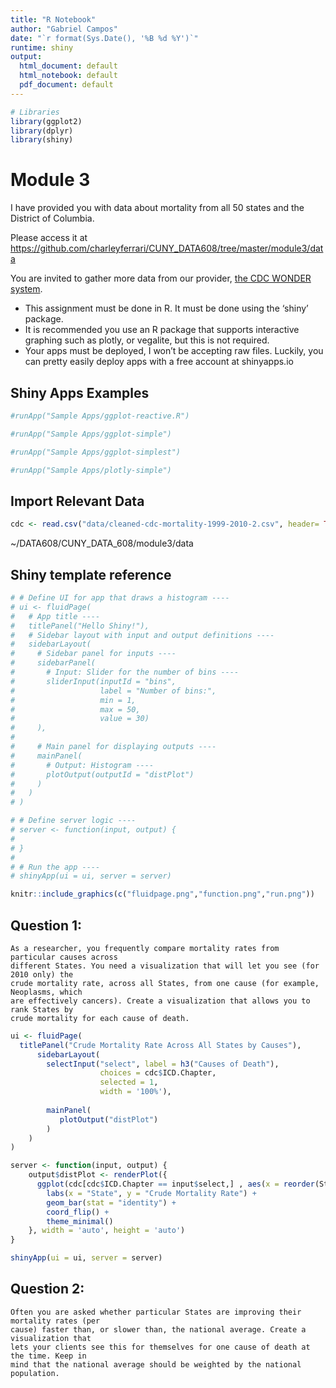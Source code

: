 ```yaml
---
title: "R Notebook"
author: "Gabriel Campos"
date: "`r format(Sys.Date(), '%B %d %Y')`"
runtime: shiny
output:
  html_document: default
  html_notebook: default
  pdf_document: default
---
```


```r
# Libraries
library(ggplot2)
library(dplyr)
library(shiny)
```

# Module 3

I have provided you with data about mortality from all 50 states and the District of Columbia.

Please access it at [https://github.com/charleyferrari/CUNY_DATA608/tree/master/module3/data](https://github.com/GitableGabe/CUNY_DATA_608/tree/master/module3/data)

You are invited to gather more data from our provider, [the CDC WONDER system](https://wonder.cdc.gov/ucd-icd10.html).

* This assignment must be done in R. It must be done using the ‘shiny’ package.
* It is recommended you use an R package that supports interactive graphing such as
plotly, or vegalite, but this is not required.
* Your apps must be deployed, I won’t be accepting raw files. Luckily, you can pretty
easily deploy apps with a free account at shinyapps.io

## Shiny Apps Examples

```r
#runApp("Sample Apps/ggplot-reactive.R")
```

```r
#runApp("Sample Apps/ggplot-simple")
```

```r
#runApp("Sample Apps/ggplot-simplest")
```

```r
#runApp("Sample Apps/plotly-simple")
```

## Import Relevant Data

```r

cdc <- read.csv("data/cleaned-cdc-mortality-1999-2010-2.csv", header= TRUE)

```

~/DATA608/CUNY_DATA_608/module3/data

## Shiny template reference

```r
# # Define UI for app that draws a histogram ----
# ui <- fluidPage(
#   # App title ----
#   titlePanel("Hello Shiny!"),
#   # Sidebar layout with input and output definitions ----
#   sidebarLayout(
#     # Sidebar panel for inputs ----
#     sidebarPanel(
#       # Input: Slider for the number of bins ----
#       sliderInput(inputId = "bins",
#                   label = "Number of bins:",
#                   min = 1,
#                   max = 50,
#                   value = 30)
#     ),
# 
#     # Main panel for displaying outputs ----
#     mainPanel(
#       # Output: Histogram ----
#       plotOutput(outputId = "distPlot")
#     )
#   )
# )

# # Define server logic ----
# server <- function(input, output) {
#   
# }
# 
# # Run the app ----
# shinyApp(ui = ui, server = server)
```

```r
knitr::include_graphics(c("fluidpage.png","function.png","run.png"))
```





## Question 1:
    As a researcher, you frequently compare mortality rates from particular causes across
    different States. You need a visualization that will let you see (for 2010 only) the
    crude mortality rate, across all States, from one cause (for example, Neoplasms, which
    are effectively cancers). Create a visualization that allows you to rank States by 
    crude mortality for each cause of death.
    
    
```r
ui <- fluidPage(
  titlePanel("Crude Mortality Rate Across All States by Causes"), 
      sidebarLayout(
        selectInput("select", label = h3("Causes of Death"), 
                    choices = cdc$ICD.Chapter, 
                    selected = 1,
                    width = '100%'),
        
        mainPanel(
           plotOutput("distPlot")
        )
    )
)

server <- function(input, output) {
    output$distPlot <- renderPlot({
      ggplot(cdc[cdc$ICD.Chapter == input$select,] , aes(x = reorder(State, Crude.Rate), y = Crude.Rate)) +
        labs(x = "State", y = "Crude Mortality Rate") +  
        geom_bar(stat = "identity") +
        coord_flip() +
        theme_minimal()
    }, width = 'auto', height = 'auto')
}

shinyApp(ui = ui, server = server)
```


## Question 2:
    Often you are asked whether particular States are improving their mortality rates (per
    cause) faster than, or slower than, the national average. Create a visualization that
    lets your clients see this for themselves for one cause of death at the time. Keep in
    mind that the national average should be weighted by the national population.




